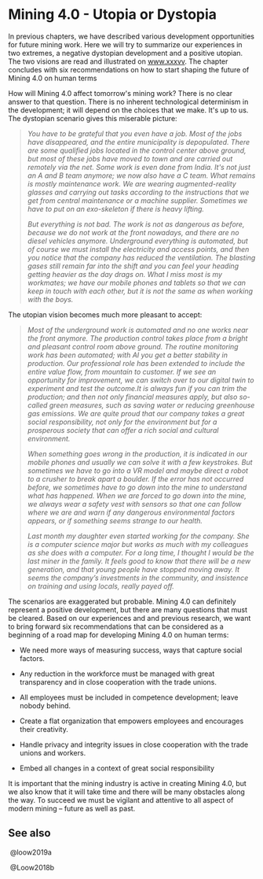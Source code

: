 # Mining 4.0 - Utopia or Dystopia

In previous chapters, we have described various development
opportunities for future mining work. Here we will try to summarize our
experiences in two extremes, a negative dystopian development and a
positive utopian. The two visions are read and illustrated on
[[www.xxxvv]{.underline}](http://www.xxxvv). The chapter concludes with
six recommendations on how to start shaping the future of Mining 4.0 on
human terms

How will Mining 4.0 affect tomorrow\'s mining work? There is no clear
answer to that question. There is no inherent technological determinism
in the development; it will depend on the choices that we make. It\'s up
to us. The dystopian scenario gives this miserable picture:

> *You have to be grateful that you even have a job. Most of the jobs
> have disappeared, and the entire municipality is depopulated. There
> are some qualified jobs located in the control center above ground,
> but most of these jobs have moved to town and are carried out remotely
> via the net. Some work is even done from India. It\'s not just an A
> and B team anymore; we now also have a C team. What remains is mostly
> maintenance work. We are wearing augmented-reality glasses and
> carrying out tasks according to the instructions that we get from
> central maintenance or a machine supplier. Sometimes we have to put on
> an exo-skeleton* *if there is heavy lifting.*
>
> *But everything is not bad. The work is not as dangerous as before,
> because we do not work at the front nowadays, and there are no diesel
> vehicles anymore. Underground everything is automated, but of course
> we must install the electricity and access points, and then you notice
> that the company has reduced the ventilation. The blasting gases still
> remain far into the shift and you can feel your heading getting
> heavier as the day drags on. What I miss most is my workmates; we have
> our mobile phones and tablets so that we can keep in touch with each
> other, but it is not the same as when working with the boys.*

The utopian vision becomes much more pleasant to accept:

> *Most of the underground work is automated and no one works near the
> front anymore. The production control takes place from a bright and
> pleasant control room above ground. The routine monitoring work has
> been automated; with AI you get a better stability in production. Our
> professional role has been extended to include the entire value flow,
> from mountain to customer. If we see an opportunity for improvement,
> we can switch over to our digital twin to experiment and test the
> outcome.It is always fun if you can trim the production; and then not
> only financial measures apply, but also so-called green measures, such
> as saving water or reducing greenhouse gas emissions. We are quite
> proud that our company takes a great social responsibility, not only
> for the environment but for a prosperous society that can offer a rich
> social and cultural environment.*
>
> *When something goes wrong in the production, it is indicated in our
> mobile phones and usually we can solve it with a few keystrokes. But
> sometimes we have to go into a VR model and maybe direct a robot to a
> crusher to break apart a boulder. If the error has not occurred
> before, we sometimes have to go down into the mine to understand what
> has happened. When we are forced to go down into the mine, we always
> wear a safety vest with sensors so that one can follow where we are
> and warn if any dangerous environmental factors appears, or if
> something seems strange to our health.*
>
> *Last month my daughter even started working for the company. She is a
> computer science major but works as much with my colleagues as she
> does with a computer. For a long time, I thought I would be the last
> miner in the family. It feels good to know that there will be a new
> generation, and that young people have stopped moving away. It seems
> the company's investments in the community, and insistence on training
> and using locals, really payed off.*

The scenarios are exaggerated but probable. Mining 4.0 can definitely
represent a positive development, but there are many questions that must
be cleared. Based on our experiences and and previous research, we want
to bring forward six recommendations that can be considered as a
beginning of a road map for developing Mining 4.0 on human terms:

-   We need more ways of measuring success, ways that capture social
    factors.

-   Any reduction in the workforce must be managed with great
    transparency and in close cooperation with the trade unions.

-   All employees must be included in competence development; leave
    nobody behind.

-   Create a flat organization that empowers employees and encourages
    their creativity.

-   Handle privacy and integrity issues in close cooperation with the
    trade unions and workers.

-   Embed all changes in a context of great social responsibility

It is important that the mining industry is active in creating Mining
4.0, but we also know that it will take time and there will be many
obstacles along the way. To succeed we must be vigilant and attentive to
all aspect of modern mining -- future as well as past.

## See also {-}

\ @loow2019a

\ @Loow2018b
